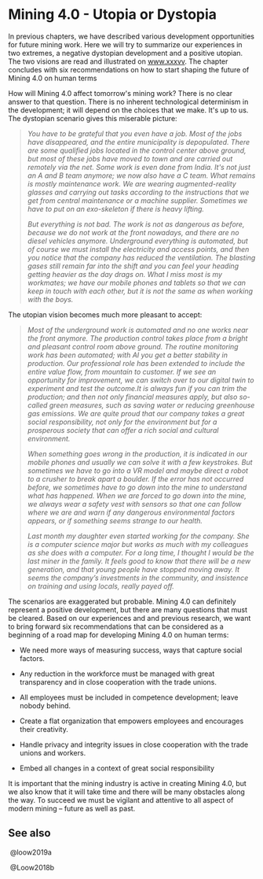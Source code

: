 # Mining 4.0 - Utopia or Dystopia

In previous chapters, we have described various development
opportunities for future mining work. Here we will try to summarize our
experiences in two extremes, a negative dystopian development and a
positive utopian. The two visions are read and illustrated on
[[www.xxxvv]{.underline}](http://www.xxxvv). The chapter concludes with
six recommendations on how to start shaping the future of Mining 4.0 on
human terms

How will Mining 4.0 affect tomorrow\'s mining work? There is no clear
answer to that question. There is no inherent technological determinism
in the development; it will depend on the choices that we make. It\'s up
to us. The dystopian scenario gives this miserable picture:

> *You have to be grateful that you even have a job. Most of the jobs
> have disappeared, and the entire municipality is depopulated. There
> are some qualified jobs located in the control center above ground,
> but most of these jobs have moved to town and are carried out remotely
> via the net. Some work is even done from India. It\'s not just an A
> and B team anymore; we now also have a C team. What remains is mostly
> maintenance work. We are wearing augmented-reality glasses and
> carrying out tasks according to the instructions that we get from
> central maintenance or a machine supplier. Sometimes we have to put on
> an exo-skeleton* *if there is heavy lifting.*
>
> *But everything is not bad. The work is not as dangerous as before,
> because we do not work at the front nowadays, and there are no diesel
> vehicles anymore. Underground everything is automated, but of course
> we must install the electricity and access points, and then you notice
> that the company has reduced the ventilation. The blasting gases still
> remain far into the shift and you can feel your heading getting
> heavier as the day drags on. What I miss most is my workmates; we have
> our mobile phones and tablets so that we can keep in touch with each
> other, but it is not the same as when working with the boys.*

The utopian vision becomes much more pleasant to accept:

> *Most of the underground work is automated and no one works near the
> front anymore. The production control takes place from a bright and
> pleasant control room above ground. The routine monitoring work has
> been automated; with AI you get a better stability in production. Our
> professional role has been extended to include the entire value flow,
> from mountain to customer. If we see an opportunity for improvement,
> we can switch over to our digital twin to experiment and test the
> outcome.It is always fun if you can trim the production; and then not
> only financial measures apply, but also so-called green measures, such
> as saving water or reducing greenhouse gas emissions. We are quite
> proud that our company takes a great social responsibility, not only
> for the environment but for a prosperous society that can offer a rich
> social and cultural environment.*
>
> *When something goes wrong in the production, it is indicated in our
> mobile phones and usually we can solve it with a few keystrokes. But
> sometimes we have to go into a VR model and maybe direct a robot to a
> crusher to break apart a boulder. If the error has not occurred
> before, we sometimes have to go down into the mine to understand what
> has happened. When we are forced to go down into the mine, we always
> wear a safety vest with sensors so that one can follow where we are
> and warn if any dangerous environmental factors appears, or if
> something seems strange to our health.*
>
> *Last month my daughter even started working for the company. She is a
> computer science major but works as much with my colleagues as she
> does with a computer. For a long time, I thought I would be the last
> miner in the family. It feels good to know that there will be a new
> generation, and that young people have stopped moving away. It seems
> the company's investments in the community, and insistence on training
> and using locals, really payed off.*

The scenarios are exaggerated but probable. Mining 4.0 can definitely
represent a positive development, but there are many questions that must
be cleared. Based on our experiences and and previous research, we want
to bring forward six recommendations that can be considered as a
beginning of a road map for developing Mining 4.0 on human terms:

-   We need more ways of measuring success, ways that capture social
    factors.

-   Any reduction in the workforce must be managed with great
    transparency and in close cooperation with the trade unions.

-   All employees must be included in competence development; leave
    nobody behind.

-   Create a flat organization that empowers employees and encourages
    their creativity.

-   Handle privacy and integrity issues in close cooperation with the
    trade unions and workers.

-   Embed all changes in a context of great social responsibility

It is important that the mining industry is active in creating Mining
4.0, but we also know that it will take time and there will be many
obstacles along the way. To succeed we must be vigilant and attentive to
all aspect of modern mining -- future as well as past.

## See also {-}

\ @loow2019a

\ @Loow2018b
